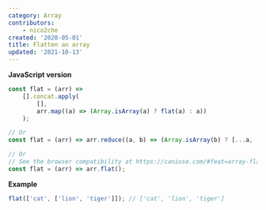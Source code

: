 ```yaml
---
category: Array
contributors:
    - nico2che
created: '2020-05-01'
title: Flatten an array
updated: '2021-10-13'
---
```


**JavaScript version**

```js
const flat = (arr) =>
    [].concat.apply(
        [],
        arr.map((a) => (Array.isArray(a) ? flat(a) : a))
    );

// Or
const flat = (arr) => arr.reduce((a, b) => (Array.isArray(b) ? [...a, ...flat(b)] : [...a, b]), []);

// Or
// See the browser compatibility at https://caniuse.com/#feat=array-flat
const flat = (arr) => arr.flat();
```

**Example**

```js
flat(['cat', ['lion', 'tiger']]); // ['cat', 'lion', 'tiger']
```
